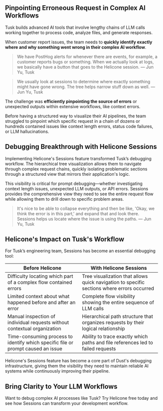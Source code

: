 ## Pinpointing Erroneous Request in Complex AI Workflows

Tusk builds advanced AI tools that involve lengthy chains of LLM calls working together to process code, analyze files, and generate responses. 

When customer report issues, the team needs to **quickly identify exactly where and why something went wrong in their complex AI workflow**.

> We have PostHog alerts for whenever there are events, for example, a customer reports bugs or something. When we actually look at logs, we basically have a button that goes to the Helicone session. 
> — Jun Yu, Tusk

> We usually look at sessions to determine where exactly something might have gone wrong. The tree helps narrow stuff down as well.
> — Jun Yu, Tusk

The challenge was **efficiently pinpointing the source of errors** or unexpected outputs within extensive workflows, like context errors. 

Before having a structured way to visualize their AI pipelines, the team struggled to pinpoint which specific request in a chain of dozens or hundreds contained issues like context length errors, status code failures, or LLM hallucinations.

## Debugging Breakthrough with Helicone Sessions

Implementing Helicone's Sessions feature transformed Tusk’s debugging workflow. The hierarchical tree visualization allows them to navigate through complex request chains, quickly isolating problematic sections through a structured view that mirrors their application's logic.

This visibility is critical for prompt debugging—whether investigating context length issues, unexpected LLM outputs, or API errors. Sessions provides the comprehensive view they need to see the entire request flow while allowing them to drill down to specific problem areas.

> It's nice to be able to collapse everything and then be like, 'Okay, we think the error is in this part,' and expand that and look there. Sessions helps us locate where the issue is using the paths.
> — Jun Yu, Tusk

## Helicone's Impact on Tusk's Workflow 

For Tusk’s engineering team, Sessions has become an essential debugging tool:

| Before Helicone | With Helicone Sessions |
| --------------- | ---------------------- |
| Difficulty locating which part of a complex flow contained errors | Tree visualization that allows quick navigation to specific sections where errors occurred |
| Limited context about what happened before and after an error | Complete flow visibility showing the entire sequence of LLM calls |
| Manual inspection of individual requests without contextual organization | Hierarchical path structure that organizes requests by their logical relationship |
| Time-consuming process to identify which specific file or prompt caused an issue | Ability to trace exactly which paths and file references led to failed requests |

Helicone's Sessions feature has become a core part of Dust's debugging infrastructure, giving them the visibility they need to maintain reliable AI systems while continuously improving their pipeline.

## Bring Clarity to Your LLM Workflows

Want to debug complex AI processes like Tusk? Try Helicone free today and see how Sessions can transform your development workflow.